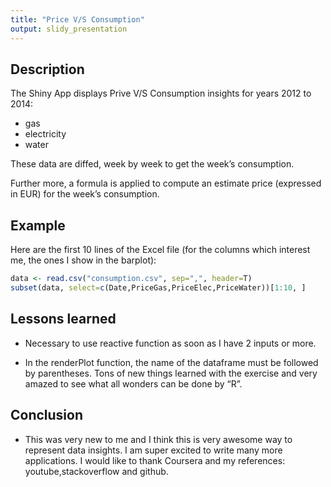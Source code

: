```yaml
---
title: "Price V/S Consumption"
output: slidy_presentation
---
```


## Description

The Shiny App displays Prive V/S Consumption insights for years 2012 to 2014:

- gas
- electricity
- water


These data are diffed, week by week to get the week's consumption.

Further more, a formula is applied to compute an estimate price (expressed in
EUR) for the week's consumption.


## Example

Here are the first 10 lines of the Excel file (for the columns which interest
me, the ones I show in the barplot):

```r
data <- read.csv("consumption.csv", sep=",", header=T)
subset(data, select=c(Date,PriceGas,PriceElec,PriceWater))[1:10, ]
```



## Lessons learned

- Necessary to use reactive function as soon as I have 2 inputs or more.

- In the renderPlot function, the name of the dataframe must be followed by
  parentheses. Tons of new things learned with the exercise and very amazed to see what all wonders can be done by "R".


## Conclusion

- This was very new to me and I think this is very awesome way to represent data insights. I am super excited to write many more applications. I would like to thank Coursera and my references: youtube,stackoverflow and github.